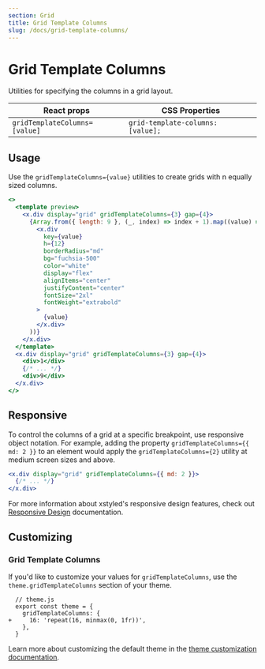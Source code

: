 ```yaml
---
section: Grid
title: Grid Template Columns
slug: /docs/grid-template-columns/
---
```


# Grid Template Columns

Utilities for specifying the columns in a grid layout.

| React props                   | CSS Properties                    |
| ----------------------------- | --------------------------------- |
| `gridTemplateColumns=[value]` | `grid-template-columns: [value];` |

## Usage

Use the `gridTemplateColumns={value}` utilities to create grids with n equally sized columns.

```jsx preview color=fuchsia
<>
  <template preview>
    <x.div display="grid" gridTemplateColumns={3} gap={4}>
      {Array.from({ length: 9 }, (_, index) => index + 1).map((value) => (
        <x.div
          key={value}
          h={12}
          borderRadius="md"
          bg="fuchsia-500"
          color="white"
          display="flex"
          alignItems="center"
          justifyContent="center"
          fontSize="2xl"
          fontWeight="extrabold"
        >
          {value}
        </x.div>
      ))}
    </x.div>
  </template>
  <x.div display="grid" gridTemplateColumns={3} gap={4}>
    <div>1</div>
    {/* ... */}
    <div>9</div>
  </x.div>
</>
```

## Responsive

To control the columns of a grid at a specific breakpoint, use responsive object notation. For example, adding the property `gridTemplateColumns={{ md: 2 }}` to an element would apply the `gridTemplateColumns={2}` utility at medium screen sizes and above.

```jsx
<x.div display="grid" gridTemplateColumns={{ md: 2 }}>
  {/* ... */}
</x.div>
```

For more information about xstyled's responsive design features, check out [Responsive Design](@TODO-link) documentation.

## Customizing

### Grid Template Columns

If you'd like to customize your values for `gridTemplateColumns`, use the `theme.gridTemplateColumns` section of your theme.

```diffjs
  // theme.js
  export const theme = {
    gridTemplateColumns: {
+     16: 'repeat(16, minmax(0, 1fr))',
    },
  }
```

Learn more about customizing the default theme in the [theme customization documentation](@TODO-link).
